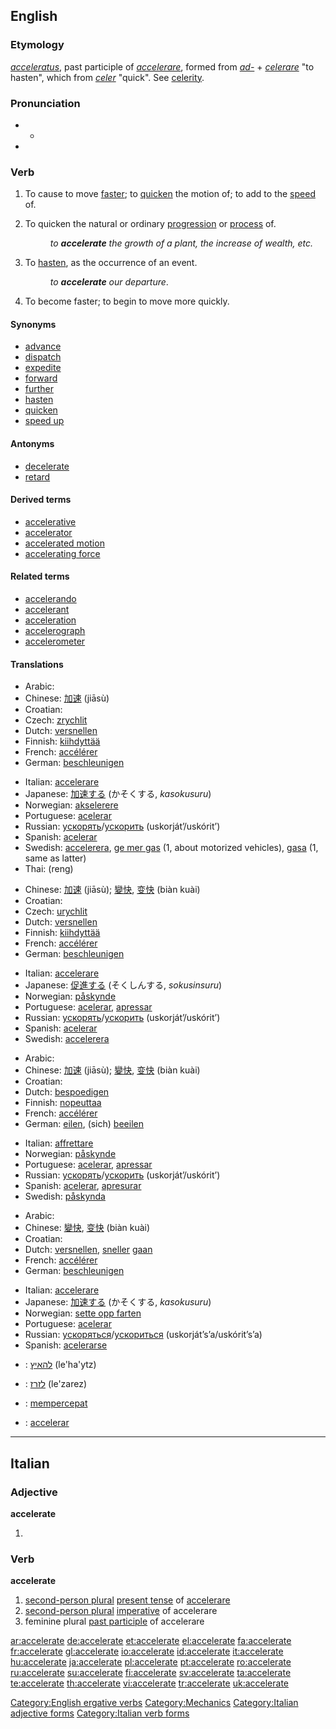 ==English==

===Etymology===
{{etyl|la}} ''[[acceleratus]]'', past participle of ''[[accelerare]]'', formed from ''[[ad-]]'' + ''[[celerare]]'' "to hasten", which from ''[[celer]]'' "quick". See [[celerity]].

===Pronunciation===
* {{a|RP}}
** {{IPA|/əkˈsɛləˌreɪt/}}
* {{audio|en-us-accelerate.ogg|Audio (US)}}

===Verb===
{{en-verb|accelerat|ing}}

# {{transitive}} To cause to move [[faster]]; to [[quicken]] the motion of; to add to the [[speed]] of.
# {{transitive}} To quicken the natural or ordinary [[progression]] or [[process]] of.
#: ''to '''accelerate''' the growth of a plant, the increase of wealth, etc.''
# {{transitive}} To [[hasten]], as the occurrence of an event.
#: ''to '''accelerate''' our departure''.
# {{intransitive}} To become faster; to begin to move more quickly.

====Synonyms====
* [[advance]]
* [[dispatch]]
* [[expedite]]
* [[forward]]
* [[further]]
* [[hasten]]
* [[quicken]]
* [[speed up]]

====Antonyms====
* [[decelerate]]
* [[retard]]

====Derived terms====
* [[accelerative]]
* [[accelerator]]
* [[accelerated motion]]
* [[accelerating force]]

====Related terms====
* [[accelerando]]
* [[accelerant]]
* [[acceleration]]
* [[accelerograph]]
* [[accelerometer]]

====Translations====
{{trans-top|to cause to move faster}}
* Arabic: {{Arab|[[تسريع]]}}
* Chinese: [[加速]] (jiāsù)
* Croatian: {{t|hr|ubrzati|alt=ubr̀zati}}
* Czech: [[zrychlit]]
* Dutch: [[versnellen]]
* Finnish: [[kiihdyttää]]
* French: [[accélérer]]
* German: [[beschleunigen]]
{{trans-mid}}
* Italian: [[accelerare]]
* Japanese: [[加速する]] (かそくする, ''kasokusuru'')
* Norwegian: [[akselerere]]
* Portuguese: [[acelerar]]
* Russian: [[ускорять]]/[[ускорить]] (uskorját’/uskórit’)
* Spanish: [[acelerar]]
* Swedish: [[accelerera]], [[ge mer gas]] (1, about motorized vehicles), [[gasa]] (1, same as latter)
* Thai: {{Thai|[[เร่ง]]}} (reng)
{{trans-bottom}}

{{trans-top|to quicken natural or ordinary progression or process}}
* Chinese: [[加速]] (jiāsù); [[變快]], [[变快]] (biàn kuài)
* Croatian: {{t|hr|ubrzati|alt=ubr̀zati}}
* Czech: [[urychlit]]
* Dutch: [[versnellen]]
* Finnish: [[kiihdyttää]]
* French: [[accélérer]]
* German: [[beschleunigen]]
{{trans-mid}}
* Italian: [[accelerare]]
* Japanese: [[促進する]] (そくしんする, ''sokusinsuru'')
* Norwegian: [[påskynde]]
* Portuguese: [[acelerar]], [[apressar]]
* Russian: [[ускорять]]/[[ускорить]] (uskorját’/uskórit’)
* Spanish: [[acelerar]]
* Swedish: [[accelerera]]
{{trans-bottom}}

{{trans-top|to hasten}}
* Arabic: {{Arab|[[إستعجال]]}}
* Chinese: [[加速]] (jiāsù); [[變快]], [[变快]] (biàn kuài)
* Croatian: {{t|hr|ubrzati|alt=ubr̀zati}}
* Dutch: [[bespoedigen]]
* Finnish: [[nopeuttaa]]
* French: [[accélérer]]
* German: [[eilen]], (sich) [[beeilen]]
{{trans-mid}}
* Italian: [[affrettare]]
* Norwegian: [[påskynde]]
* Portuguese: [[acelerar]], [[apressar]]
* Russian: [[ускорять]]/[[ускорить]] (uskorját’/uskórit’)
* Spanish: [[acelerar]], [[apresurar]]
* Swedish: [[påskynda]]
{{trans-bottom}}

{{trans-top|to become faster}}
* Arabic: {{Arab|[[إسراع]]}}
* Chinese: [[變快]], [[变快]] (biàn kuài)
* Croatian: {{t|hr|ubrzati|alt=ubr̀zati}}
* Dutch: [[versnellen]], [[sneller]] [[gaan]]
* French: [[accélérer]]
* German: [[beschleunigen]]
{{trans-mid}}
* Italian: [[accelerare]]
* Japanese: [[加速する]] (かそくする, ''kasokusuru'')
* Norwegian: [[sette opp farten]]
* Portuguese: [[acelerar]]
* Russian: [[ускоряться]]/[[ускориться]] (uskorját’s’a/uskórit’s’a)
* Spanish: [[acelerarse]]
{{trans-bottom}}

{{checktrans-top}}
* {{ttbc|Hebrew}}: [[להאיץ]] (le'ha'ytz)
* {{ttbc|Hebrew}}: [[לזרז]] (le'zarez)
{{checktrans-mid}}
* {{ttbc|Indonesian}}: [[cepat|mempercepat]]
* {{ttbc|Interlingua}}: [[accelerar]]
{{checktrans-bottom}}

[[Category:English ergative verbs]]
[[Category:Mechanics]]

----

==Italian==

===Adjective===
'''accelerate''' {{p}}

# {{feminine of|accelerato#Adjective|accelerato}}

===Verb===
'''accelerate'''

# [[second-person plural]] [[present tense]] of [[accelerare]]
# [[second-person plural]] [[imperative]] of accelerare
# feminine plural [[past participle]] of accelerare

[[Category:Italian adjective forms]]
[[Category:Italian verb forms]]

[[ar:accelerate]]
[[de:accelerate]]
[[et:accelerate]]
[[el:accelerate]]
[[fa:accelerate]]
[[fr:accelerate]]
[[gl:accelerate]]
[[io:accelerate]]
[[id:accelerate]]
[[it:accelerate]]
[[hu:accelerate]]
[[ja:accelerate]]
[[pl:accelerate]]
[[pt:accelerate]]
[[ro:accelerate]]
[[ru:accelerate]]
[[su:accelerate]]
[[fi:accelerate]]
[[sv:accelerate]]
[[ta:accelerate]]
[[te:accelerate]]
[[th:accelerate]]
[[vi:accelerate]]
[[tr:accelerate]]
[[uk:accelerate]]